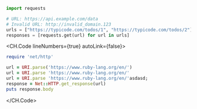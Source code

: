 ```py
import requests

# URL: https://api.example.com/data
# Invalid URL: http://invalid_domain.123
urls = ["https://typicode.com/todos/1", "https://typicode.com/todos/2"]
responses = [requests.get(url) for url in urls]
```

<CH.Code lineNumbers={true} autoLink={false}>

```ruby mark=3:5
require 'net/http'

url = URI.parse('https://www.ruby-lang.org/en/')
url = URI.parse 'https://www.ruby-lang.org/en/'
url = URI.parse 'https://www.ruby-lang.org/en/'asdasd;
response = Net::HTTP.get_response(url)
puts response.body
```

</CH.Code>

